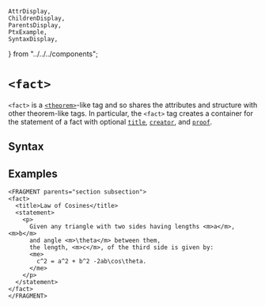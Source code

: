     AttrDisplay,
    ChildrenDisplay,
    ParentsDisplay,
    PtxExample,
    SyntaxDisplay,
} from "../../../components";

# `<fact>`

`<fact>` is a [`<theorem>`](theorem)-like tag
and so shares the attributes and structure with other theorem-like tags.
In particular, the `<fact>` tag creates a container for the
statement of a fact with optional [`title`](./title),
[`creator`](./creator), and [`proof`](./proof).

## Syntax

<SyntaxDisplay name="fact" />

## Examples

```ptx-example
<FRAGMENT parents="section subsection">
<fact>
  <title>Law of Cosines</title>
  <statement>
    <p>
      Given any triangle with two sides having lengths <m>a</m>, <m>b</m>
      and angle <m>\theta</m> between them,
      the length, <m>c</m>, of the third side is given by:
      <me>
        c^2 = a^2 + b^2 -2ab\cos\theta.
      </me>
    </p>
  </statement>
</fact>
</FRAGMENT>
```
